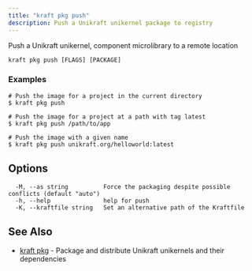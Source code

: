```yaml
---
title: "kraft pkg push"
description: Push a Unikraft unikernel package to registry
---
```


Push a Unikraft unikernel, component microlibrary to a remote location


```
kraft pkg push [FLAGS] [PACKAGE]
```

### Examples

```
# Push the image for a project in the current directory
$ kraft pkg push

# Push the image for a project at a path with tag latest
$ kraft pkg push /path/to/app

# Push the image with a given name
$ kraft pkg push unikraft.org/helloworld:latest
```

## Options

```
  -M, --as string          Force the packaging despite possible conflicts (default "auto")
  -h, --help               help for push
  -K, --kraftfile string   Set an alternative path of the Kraftfile
```

## See Also

* [kraft pkg](kraft_pkg.md)	 - Package and distribute Unikraft unikernels and their dependencies

